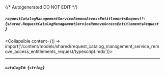 {/* Autogenerated DO NOT EDIT  */}

##### `requestCatalogManagementServiceRemoveAccessEntitlementsRequest?`: *{`shared.RequestCatalogManagementServiceRemoveAccessEntitlementsRequest`}*
<Collapsible content={() => import('/content/models/shared/request_catalog_management_service_remove_access_entitlements_request/typescript.mdx')}>
</Collapsible>

---
##### `catalogId`: *{`string`}*


